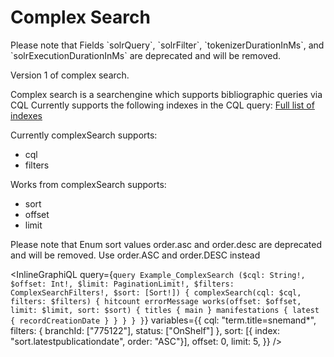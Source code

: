 # Complex Search
<DeprecationBox deprecated="25/1-2023" expires="25/4-2024">
  Please note that Fields `solrQuery`,  `solrFilter`, `tokenizerDurationInMs`, and
    `solrExecutionDurationInMs` are deprecated and will be removed.
</DeprecationBox>

Version 1 of complex search.

Complex search is a searchengine which supports bibliographic queries via CQL
Currently supports the following indexes in the CQL query: [Full list of indexes](https://fbi-api.dbc.dk/indexmapper/)

Currently complexSearch supports:
- cql
- filters

Works from complexSearch supports:
- sort
- offset
- limit

<DeprecationBox deprecated="6/2-2024" expires="6/5-2024">
  Please note that Enum sort values order.asc and order.desc are deprecated and will be removed.
  Use order.ASC and order.DESC instead
</DeprecationBox>

<InlineGraphiQL
  query={`query Example_ComplexSearch ($cql: String!, $offset: Int!, $limit: PaginationLimit!, $filters: ComplexSearchFilters!, $sort: [Sort!]) {
  complexSearch(cql: $cql, filters: $filters) {
    hitcount
    errorMessage
    works(offset: $offset, limit: $limit, sort: $sort) {
      titles {
        main
      }
      manifestations {
        latest {
          recordCreationDate
        }
      }
    }
  }
}`}
  variables={{
    cql: "term.title=snemand*",
    filters: { branchId: ["775122"], status: ["OnShelf"] },
    sort: [{ index: "sort.latestpublicationdate", order: "ASC"}],
    offset: 0,
    limit: 5,
  }}
/>
